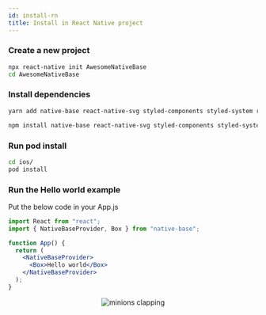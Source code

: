 ```yaml
---
id: install-rn
title: Install in React Native project
---
```



### Create a new project

```bash
npx react-native init AwesomeNativeBase
cd AwesomeNativeBase
```

### Install dependencies

```bash
yarn add native-base react-native-svg styled-components styled-system react-native-safe-area-context
```

```bash
npm install native-base react-native-svg styled-components styled-system react-native-safe-area-context
```

### Run pod install

```bash
cd ios/
pod install
```

### Run the Hello world example

Put the below code in your App.js

```jsx
import React from "react";
import { NativeBaseProvider, Box } from "native-base";

function App() {
  return (
    <NativeBaseProvider>
      <Box>Hello world</Box>
    </NativeBaseProvider>
  );
}
```

<Center>
   <Image source={{src="/img/minion.gif"}} alt="minions clapping" />
</Center>

<Box>
  <Box mt="4" mb="8">
    <HStack pl="0" ml="0">
      <TileLink
        title="Customize NativeBaseProvider"
        url="setup-provider"
        description="NativeBaseProvider provides theme throughout your application"
        className="bg-blueGray-600 mt-2"
      />
      <TileLink
        title="Theme"
        url="default-theme"
        description="Read more about the default NativeBase theme and how to override it"
        className="bg-blueGray-600  mt-2"
      />
    </HStack>
    <Box mt="2" pl="0" ml="0">
      <TileLink
        title="Utility props"
        url="utility-props"
        description="Shorthands of commonly used styling props which maps with the provided theme"
        className="bg-blueGray-600"
      />
    </Box>
  </Box>
</Box>
